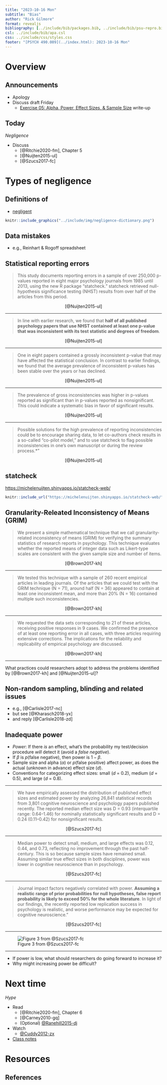 ```yaml
---
title: "2023-10-16 Mon"
subtitle: "Bias"
author: "Rick Gilmore"
format: revealjs
bibliography: [../include/bib/packages.bib, ../include/bib/psu-repro.bib]
csl: ../include/bib/apa.csl
css: ../include/css/styles.css
footer: "[PSYCH 490.009](../index.html): 2023-10-16 Mon"
---
```


# Overview

## Announcements

- Apology
- [Discuss draft Friday]{.orange_due}
    - [Exercise 05: Alpha, Power, Effect Sizes, & Sample Size](../exercises/ex05-apes.qmd) write-up

## Today

*Negligence*

- Discuss
    - [@Ritchie2020-fm], Chapter 5
    - [@Nuijten2015-ul]
    - [@Szucs2017-fc]

# Types of negligence {-}

## Definitions  of {-}

- [negligent](https://www.dictionary.com/browse/negligent)

```r
knitr::include_graphics("../include/img/negligence-dictionary.png")
```

## Data mistakes {-}

- e.g., Reinhart & Rogoff spreadsheet

## Statistical reporting errors {-}

>This study documents reporting errors in a sample of over 250,000 p-values reported in eight major psychology journals from 1985 until 2013, using the new R package “statcheck.” statcheck retrieved null-hypothesis significance testing (NHST) results from over half of the articles from this period. 

<p style="text-align:center;">
[@Nuijten2015-ul]
</p>

---

>In line with earlier research, we found that **half of all published psychology papers that use NHST contained at least one p-value that was inconsistent with its test statistic and degrees of freedom**. 

<p style="text-align:center;">
[@Nuijten2015-ul]
</p>

---

>One in eight papers contained a grossly inconsistent p-value that may have affected the statistical conclusion. In contrast to earlier findings, we found that the average prevalence of inconsistent p-values has been stable over the years or has declined. 

<p style="text-align:center;">
[@Nuijten2015-ul]
</p>

---

>The prevalence of gross inconsistencies was higher in p-values reported as significant than in p-values reported as nonsignificant. This could indicate a systematic bias in favor of significant results.

<p style="text-align:center;">
[@Nuijten2015-ul]
</p>

---

>Possible solutions for the high prevalence of reporting inconsistencies could be to encourage sharing data, to let co-authors check results in a so-called “co-pilot model,” and to use statcheck to flag possible inconsistencies in one’s own manuscript or during the review process.*"

<p style="text-align:center;">
[@Nuijten2015-ul]
</p>

## statcheck {-}

<https://michelenuijten.shinyapps.io/statcheck-web/>

```r
knitr::include_url("https://michelenuijten.shinyapps.io/statcheck-web/", height="600px")
```


## Granularity-Releated Inconsistency of Means (GRIM) {-}

>We present a simple mathematical technique that we call granularity-related inconsistency of means (GRIM) for verifying the summary statistics of research reports in psychology. 
This technique evaluates whether the reported means of integer data such as Likert-type scales are consistent with the given sample size and number of items. 

<p style="text-align:center;">
[@Brown2017-kh]
<p>

---

>We tested this technique with a sample of 260 recent empirical articles in leading journals. Of the articles that we could test with the GRIM technique (N = 71), around half (N = 36) appeared to contain at least one inconsistent mean, and more than 20% (N = 16) contained multiple such inconsistencies. 

<p style="text-align:center;">
[@Brown2017-kh]
<p>

---

>We requested the data sets corresponding to 21 of these articles, receiving positive responses in 9 cases. We confirmed the presence of at least one reporting error in all cases, with three articles requiring extensive corrections. The implications for the reliability and replicability of empirical psychology are discussed.

<p style="text-align:center;">
[@Brown2017-kh]
<p>

---

::: {.callout-note}

What practices could researchers adopt to address the problems identified by [@Brown2017-kh] and [@Nuijten2015-ul]?

:::

## Non-random sampling, blinding and related issues {-}

- e.g., [@Carlisle2017-nc]
- but see [@Kharasch2018-yx]
- and reply [@Carlisle2018-zd]

## Inadequate power {-}

- *Power*: If there *is* an effect, what's the probability my test/decision procedure *will* detect it (avoid a *false negative*).
- If $\beta$ is $p$(false negative), then power is $1-\beta$.
- Sample size and alpha ($\alpha$) or $p$(false positive) affect power, as does the actual (unknown in advance) effect size ($d$).
- Conventions for categorizing effect sizes: small ($d$ = 0.2), medium ($d$ = 0.5), and large ($d$ = 0.8).

---

>We have empirically assessed the distribution of published effect sizes and estimated power by analyzing 26,841 statistical records from 3,801 cognitive neuroscience and psychology papers published recently. The reported median effect size was D = 0.93 (interquartile range: 0.64–1.46) for nominally statistically significant results and D = 0.24 (0.11–0.42) for nonsignificant results. 

<p style="text-align:center;">
[@Szucs2017-fc]
</p>

---

>Median power to detect small, medium, and large effects was 0.12, 0.44, and 0.73, reflecting no improvement through the past half-century. This is so because sample sizes have remained small. Assuming similar true effect sizes in both disciplines, power was lower in cognitive neuroscience than in psychology. 

<p style="text-align:center;">
[@Szucs2017-fc]
</p>

---

>Journal impact factors negatively correlated with power. **Assuming a realistic range of prior probabilities for null hypotheses, false report probability is likely to exceed 50% for the whole literature**. In light of our findings, the recently reported low replication success in psychology is realistic, and worse performance may be expected for cognitive neuroscience."

<p style="text-align:center;">
[@Szucs2017-fc]
</p>

---

![Figure 3 from @Szucs2017-fc](https://journals.plos.org/plosbiology/article/figure/image?size=large&id=10.1371/journal.pbio.2000797.g003)

---

::: {.callout-note}

- If power is low, what should researchers do going forward to increase it?
- Why might increasing power be difficult?

:::

# Next time

*Hype*

- Read
    - [@Ritchie2020-fm], Chapter 6
    - [@Carney2010-gq]
    - (Optional) [@Ranehill2015-dj]()
- Watch
    - [@Cuddy2012-zx](https://www.ted.com/talks/amy_cuddy_your_body_language_may_shape_who_you_are)
- [Class notes](wk09-2023-10-18.qmd)

# Resources

## References
